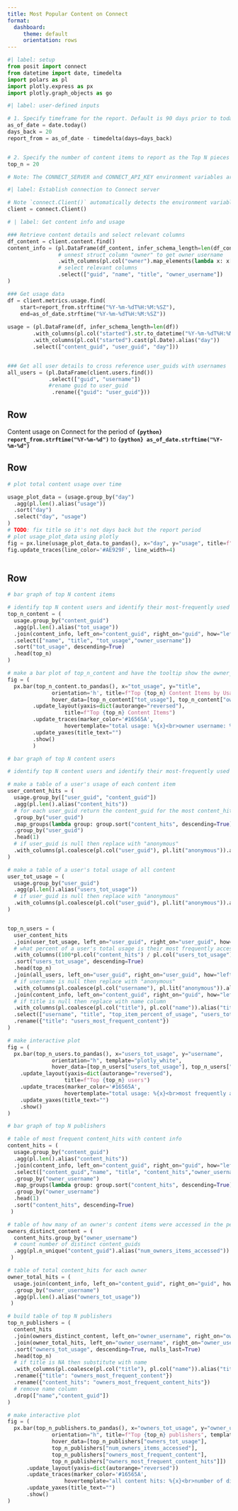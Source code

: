 ```yaml
---
title: Most Popular Content on Connect
format:
  dashboard:
     theme: default
     orientation: rows
---
```


```python
#| label: setup
from posit import connect
from datetime import date, timedelta
import polars as pl
import plotly.express as px
import plotly.graph_objects as go

```


```python
#| label: user-defined inputs 

# 1. Specify timeframe for the report. Default is 90 days prior to today
as_of_date = date.today()
days_back = 20
report_from = as_of_date - timedelta(days=days_back)


# 2. Specify the number of content items to report as the Top N pieces of content. Default is to show the `top_n=20` pieces of content.  
top_n = 20

# Note: The CONNECT_SERVER and CONNECT_API_KEY environment variables are required for this report to pull usage data. Use environment variables for added security; do not hard-code your API key or other secrets.

```


```python
#| label: Establish connection to Connect server

# Note `connect.Client()` automatically detects the environment variables CONNECT_SERVER and CONNECT_API_KEY. They do not need to be specified as arguments to this function, however, if these environment variables are not set, the code will fail
client = connect.Client() 
```

```python
# | label: Get content info and usage

### Retrieve content details and select relevant columns
df_content = client.content.find()
content_info = (pl.DataFrame(df_content, infer_schema_length=len(df_content))
                # unnest struct column "owner" to get owner username
                .with_columns(pl.col("owner").map_elements(lambda x: x["username"], return_dtype=pl.String).alias("owner_username"))
                # select relevant columns
                .select(["guid", "name", "title", "owner_username"])
)

### Get usage data
df = client.metrics.usage.find(
    start=report_from.strftime("%Y-%m-%dT%H:%M:%SZ"),
    end=as_of_date.strftime("%Y-%m-%dT%H:%M:%SZ"))
    
usage = (pl.DataFrame(df, infer_schema_length=len(df))
        .with_columns(pl.col("started").str.to_datetime("%Y-%m-%dT%H:%M:%SZ"))
        .with_columns(pl.col("started").cast(pl.Date).alias("day"))
        .select(["content_guid", "user_guid", "day"]))


### Get all user details to cross reference user_guids with usernames
all_users = (pl.DataFrame(client.users.find())
             .select(["guid", "username"])
             #rename guid to user_guid
              .rename({"guid": "user_guid"}))


```

## Row

Content usage on Connect for the period of **`{python} report_from.strftime("%Y-%m-%d")`** to **`{python} as_of_date.strftime("%Y-%m-%d")`**


## Row 


```python
# plot total content usage over time

usage_plot_data = (usage.group_by("day")
  .agg(pl.len().alias("usage"))
  .sort("day")
  .select("day", "usage")
) 
# TODO: fix title so it's not days back but the report period
# plot usage_plot_data using plotly 
fig = px.line(usage_plot_data.to_pandas(), x="day", y="usage", title=f"Total usage for the last {days_back} days", template="plotly_white")
fig.update_traces(line_color='#AE929F', line_width=4)



```


## Row

```python
# bar graph of top N content items

# identify top N content users and identify their most-frequently used content item
top_n_content = (
  usage.group_by("content_guid")
  .agg(pl.len().alias("tot_usage"))
  .join(content_info, left_on="content_guid", right_on="guid", how="left")
  .select(["name", "title", "tot_usage","owner_username"])
  .sort("tot_usage", descending=True)
  .head(top_n)
)

# make a bar plot of top_n_content and have the tooltip show the owner_username and tot_usage
fig = (
  px.bar(top_n_content.to_pandas(), x="tot_usage", y="title", 
              orientation='h', title=f"Top {top_n} Content Items by Usage", template="plotly_white",
              hover_data=[top_n_content["tot_usage"], top_n_content["owner_username"]])
        .update_layout(yaxis=dict(autorange="reversed"),
                  title=f"Top {top_n} Content Items")
        .update_traces(marker_color='#16565A',
                  hovertemplate="total usage: %{x}<br>owner username: %{customdata[1]}")
        .update_yaxes(title_text="")
        .show()
        )

```


```python
# bar graph of top N content users

# identify top N content users and identify their most-frequently used content item

# make a table of a user's usage of each content item
user_content_hits = (
  usage.group_by(["user_guid", "content_guid"])
  .agg(pl.len().alias("content_hits"))
  # for each user_guid return the content_guid for the most content_hits
  .group_by("user_guid")
  .map_groups(lambda group: group.sort("content_hits", descending=True))
  .group_by("user_guid")
  .head(1)
  # if user_guid is null then replace with "anonymous"
  .with_columns(pl.coalesce(pl.col("user_guid"), pl.lit("anonymous")).alias("user_guid")) 
)

# make a table of a user's total usage of all content
user_tot_usage = (
  usage.group_by("user_guid")
  .agg(pl.len().alias("users_tot_usage"))
  # if user_guid is null then replace with "anonymous"
  .with_columns(pl.coalesce(pl.col("user_guid"), pl.lit("anonymous")).alias("user_guid")) 
)


top_n_users = (
  user_content_hits
  .join(user_tot_usage, left_on="user_guid", right_on="user_guid", how="left")
  # what percent of a user's total usage is their most frequently accessed content item
  .with_columns((100*pl.col("content_hits") / pl.col("users_tot_usage")).alias("top_item_percent_of_usage"))
  .sort("users_tot_usage", descending=True)
  .head(top_n)
  .join(all_users, left_on="user_guid", right_on="user_guid", how="left")
  # if username is null then replace with "anonymous"
  .with_columns(pl.coalesce(pl.col("username"), pl.lit("anonymous")).alias("username")) 
  .join(content_info, left_on="content_guid", right_on="guid", how="left")
  # if title is null then replace with name column
  .with_columns(pl.coalesce(pl.col("title"), pl.col("name")).alias("title"))
  .select(["username", "title", "top_item_percent_of_usage", "users_tot_usage"])
  .rename({"title": "users_most_frequent_content"})
)

# make interactive plot 
fig = (
  px.bar(top_n_users.to_pandas(), x="users_tot_usage", y="username", 
              orientation="h", template="plotly_white",
              hover_data=[top_n_users["users_tot_usage"], top_n_users["users_most_frequent_content"], top_n_users["top_item_percent_of_usage"]]) 
    .update_layout(yaxis=dict(autorange="reversed"),
                  title=f"Top {top_n} users")
    .update_traces(marker_color='#16565A',
                  hovertemplate="total usage: %{x}<br>most frequently accessed content: %{customdata[1]}<br>% of all content hits spent on \'%{customdata[1]}\': %{customdata[2]:.0f}%")
    .update_yaxes(title_text="")
    .show()
)


```


```python
# bar graph of top N publishers

# table of most frequent content_hits with content info
content_hits = (
  usage.group_by("content_guid")
  .agg(pl.len().alias("content_hits"))
  .join(content_info, left_on="content_guid", right_on="guid", how="left")
  .select(["content_guid","name", "title", "content_hits","owner_username"])
  .group_by("owner_username")
  .map_groups(lambda group: group.sort("content_hits", descending=True))
  .group_by("owner_username")
  .head(1)
  .sort("content_hits", descending=True)
 )

# table of how many of an owner's content items were accessed in the period
owners_distinct_content = (
  content_hits.group_by("owner_username")
  # count number of distinct content_guids
  .agg(pl.n_unique("content_guid").alias("num_owners_items_accessed"))
 )

# table of total content_hits for each owner
owner_total_hits = (
  usage.join(content_info, left_on="content_guid", right_on="guid", how="left")
  .group_by("owner_username")
  .agg(pl.len().alias("owners_tot_usage"))
 )

# build table of top N publishers
top_n_publishers = (
  content_hits
  .join(owners_distinct_content, left_on="owner_username", right_on="owner_username", how="left")
  .join(owner_total_hits, left_on="owner_username", right_on="owner_username", how="left")
  .sort("owners_tot_usage", descending=True, nulls_last=True)
  .head(top_n)
  # if title is NA then substitute with name
  .with_columns(pl.coalesce(pl.col("title"), pl.col("name")).alias("title"))
  .rename({"title": "owners_most_frequent_content"})
  .rename({"content_hits": "owners_most_frequent_content_hits"})
  # remove name column
  .drop(["name","content_guid"])
)

# make interactive plot
fig = (
  px.bar(top_n_publishers.to_pandas(), x="owners_tot_usage", y="owner_username", 
              orientation="h", title=f"Top {top_n} publishers", template="plotly_white",
              hover_data=[top_n_publishers["owners_tot_usage"], 
              top_n_publishers["num_owners_items_accessed"],
              top_n_publishers["owners_most_frequent_content"], 
              top_n_publishers["owners_most_frequent_content_hits"]]) 
      .update_layout(yaxis=dict(autorange="reversed"))
      .update_traces(marker_color='#16565A',
                  hovertemplate="all content hits: %{x}<br>number of distinct content items accessed in period: %{customdata[1]}<br>most frequently accessed content: %{customdata[2]}<br> hits for \'%{customdata[2]}\': %{customdata[3]}")
      .update_yaxes(title_text="")
      .show()
)




```